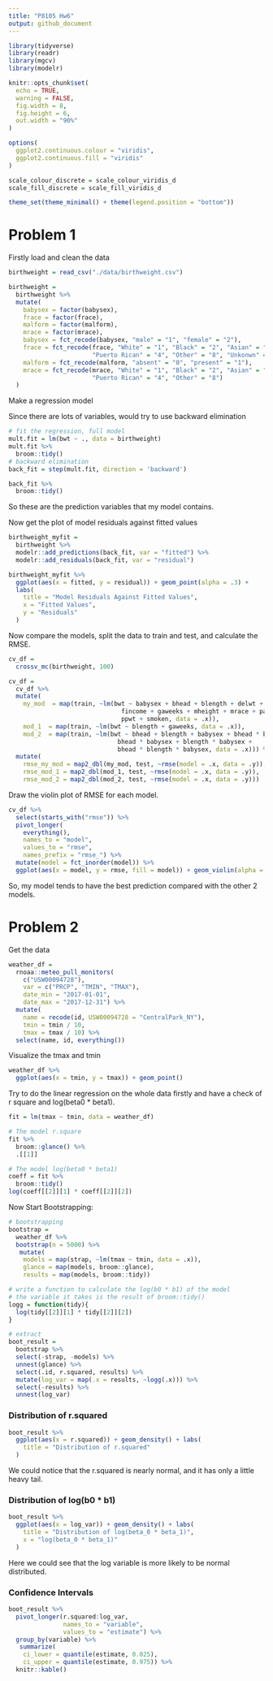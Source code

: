```yaml
---
title: "P8105 Hw6"
output: github_document
---
```


```r
library(tidyverse)
library(readr)
library(mgcv)
library(modelr)

knitr::opts_chunk$set(
  echo = TRUE,
  warning = FALSE,
  fig.width = 8,
  fig.height = 6,
  out.width = "90%"
)

options(
  ggplot2.continuous.colour = "viridis",
  ggplot2.continuous.fill = "viridis"
)

scale_colour_discrete = scale_colour_viridis_d
scale_fill_discrete = scale_fill_viridis_d

theme_set(theme_minimal() + theme(legend.position = "bottom"))
```

# Problem 1

Firstly load and clean the data

```r
birthweight = read_csv("./data/birthweight.csv")

birthweight = 
  birthweight %>% 
  mutate(
    babysex = factor(babysex),
    frace = factor(frace),
    malform = factor(malform),
    mrace = factor(mrace),
    babysex = fct_recode(babysex, "male" = "1", "female" = "2"),
    frace = fct_recode(frace, "White" = "1", "Black" = "2", "Asian" = "3", 
                       "Puerto Rican" = "4", "Other" = "8", "Unkonwn" = "9"),
    malform = fct_recode(malform, "absent" = "0", "present" = "1"),
    mrace = fct_recode(mrace, "White" = "1", "Black" = "2", "Asian" = "3",
                       "Puerto Rican" = "4", "Other" = "8")
  )
```

Make a regression model

Since there are lots of variables, would try to use backward elimination

```r
# fit the regression, full model
mult.fit = lm(bwt ~ ., data = birthweight)
mult.fit %>% 
  broom::tidy()
# backward elimination
back_fit = step(mult.fit, direction = 'backward')
```

```r
back_fit %>% 
  broom::tidy()
```

So these are the prediction variables that my model contains.

Now get the plot of model residuals against fitted values

```r
birthweight_myfit = 
  birthweight %>% 
  modelr::add_predictions(back_fit, var = "fitted") %>% 
  modelr::add_residuals(back_fit, var = "residual")

birthweight_myfit %>% 
  ggplot(aes(x = fitted, y = residual)) + geom_point(alpha = .3) + 
  labs(
    title = "Model Residuals Against Fitted Values",
    x = "Fitted Values",
    y = "Residuals"
  )
```

Now compare the models, split the data to train and test, and calculate the RMSE.

```r
cv_df = 
  crossv_mc(birthweight, 100)

cv_df = 
  cv_df %>% 
  mutate(
    my_mod  = map(train, ~lm(bwt ~ babysex + bhead + blength + delwt + 
                               fincome + gaweeks + mheight + mrace + parity + 
                               ppwt + smoken, data = .x)),
    mod_1  = map(train, ~lm(bwt ~ blength + gaweeks, data = .x)),
    mod_2  = map(train, ~lm(bwt ~ bhead + blength + babysex + bhead * blength + 
                              bhead * babysex + blength * babysex + 
                              bhead * blength * babysex, data = .x))) %>% 
  mutate(
    rmse_my_mod = map2_dbl(my_mod, test, ~rmse(model = .x, data = .y)),
    rmse_mod_1 = map2_dbl(mod_1, test, ~rmse(model = .x, data = .y)),
    rmse_mod_2 = map2_dbl(mod_2, test, ~rmse(model = .x, data = .y)))
```

Draw the violin plot of RMSE for each model.

```r
cv_df %>% 
  select(starts_with("rmse")) %>% 
  pivot_longer(
    everything(),
    names_to = "model", 
    values_to = "rmse",
    names_prefix = "rmse_") %>% 
  mutate(model = fct_inorder(model)) %>% 
  ggplot(aes(x = model, y = rmse, fill = model)) + geom_violin(alpha = .4)
```

So, my model tends to have the best prediction compared with the other 2 models.


# Problem 2

Get the data

```r
weather_df = 
  rnoaa::meteo_pull_monitors(
    c("USW00094728"),
    var = c("PRCP", "TMIN", "TMAX"), 
    date_min = "2017-01-01",
    date_max = "2017-12-31") %>%
  mutate(
    name = recode(id, USW00094728 = "CentralPark_NY"),
    tmin = tmin / 10,
    tmax = tmax / 10) %>%
  select(name, id, everything())
```

Visualize the tmax and tmin

```r
weather_df %>% 
  ggplot(aes(x = tmin, y = tmax)) + geom_point()
```

Try to do the linear regression on the whole data firstly and have a check of r square and log(beta0 * beta1).

```r
fit = lm(tmax ~ tmin, data = weather_df)

# The model r.square
fit %>% 
  broom::glance() %>% 
  .[[1]]

# The model log(beta0 * beta1)
coeff = fit %>% 
  broom::tidy()
log(coeff[[2]][1] * coeff[[2]][2])
```

Now Start Bootstrapping:

```r
# bootstrapping
bootstrap = 
  weather_df %>% 
  bootstrap(n = 5000) %>% 
   mutate(
    models = map(strap, ~lm(tmax ~ tmin, data = .x)),
    glance = map(models, broom::glance),
    results = map(models, broom::tidy))

# write a function to calculate the log(b0 * b1) of the model
# the variable it takes is the result of broom::tidy()
logg = function(tidy){
  log(tidy[[2]][1] * tidy[[2]][2])
}

# extract
boot_result = 
  bootstrap %>% 
  select(-strap, -models) %>% 
  unnest(glance) %>% 
  select(.id, r.squared, results) %>% 
  mutate(log_var = map(.x = results, ~logg(.x))) %>% 
  select(-results) %>% 
  unnest(log_var)
```

### Distribution of r.squared

```r
boot_result %>% 
  ggplot(aes(x = r.squared)) + geom_density() + labs(
    title = "Distribution of r.squared"
  )
```

We could notice that the r.squared is nearly normal, and it has only a little heavy tail.

### Distribution of log(b0 * b1)

```r
boot_result %>% 
  ggplot(aes(x = log_var)) + geom_density() + labs(
    title = "Distribution of log(beta_0 * beta_1)",
    x = "log(beta_0 * beta_1)"
  )
```

Here we could see that the log variable is more likely to be normal distributed.

### Confidence Intervals

```r
boot_result %>% 
  pivot_longer(r.squared:log_var, 
               names_to = "variable", 
               values_to = "estimate") %>% 
  group_by(variable) %>% 
   summarize(
    ci_lower = quantile(estimate, 0.025), 
    ci_upper = quantile(estimate, 0.975)) %>% 
  knitr::kable()
```

